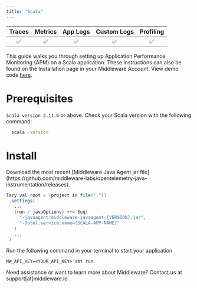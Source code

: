 ```yaml
---
title: "Scala"
---
```

| Traces | Metrics | App Logs | Custom Logs | Profiling |
| :----: | :-----: | :------: | :---------: | :-------: |
| ✅ | ✅ | ✅ | ✅ | ✅ |

This guide walks you through setting up Application Performance Monitoring (APM) on a Scala application. These instructions can also be found on the Installation page in your Middleware Account. View demo code [here](https://github.com/middleware-labs/demo-apm/blob/master/java/scala-demo/README.md).
# Prerequisites

`Scala version 2.11.6` or above. Check your Scala version with the following command:

```bash Shell
  scala -version
```

# Install

<Accordion title="Step 1: Download Jar File ">
  Download the most recent [Middleware Java Agent jar file](https://github.com/middleware-labs/opentelemetry-java-instrumentation/releases).

</Accordion>

<Accordion title="Step 2: Update Your `build.sbt` file">
 
 ```java Java
 lazy val root = (project in file("."))
  .settings(
    ...
    (run / javaOptions) ++= Seq(
      "-javaagent:middleware-javaagent-{VERSION}.jar",
      "-Dotel.service.name={SCALA-APP-NAME}"
    )
    ...
  )
 ```

</Accordion>

<Accordion title="Step 3: Run Your App">
Run the following command in your terminal to start your application

```shell Shell
MW_API_KEY=<YOUR_API_KEY> sbt run
```
</Accordion>

<Note> Need assistance or want to learn more about Middleware? Contact us at support[at]middleware.io. </Note>
